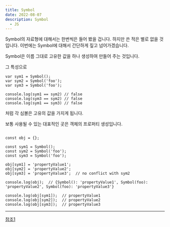 ```yaml
---
title: Symbol
date: 2022-08-07
description: Symbol
  - JS
---
```


Symbol의 자료형에 대해서는 한번씩은 들어 봤을 겁니다. 하지만 쓴 적은 별로 없을 것입니다. 이번에는 Symbol에 대해서 간단하게 짚고 넘어가겠습니다.

Symbol은 이름 그대로 고유한 값을 하나 생성하여 만들어 주는 것입니다.

그 특성으로

```
var sym1 = Symbol();
var sym2 = Symbol('foo');
var sym3 = Symbol('foo');

console.log(sym1 == sym2) // false
console.log(sym3 == sym2) // false
console.log(sym1 == sym3) // false
```

처럼 각 심볼은 고유의 값을 가지게 됩니다.

보통 사용될 수 있는 대표적인 곳은 객체의 프로퍼티 생성입니다.

```

const obj = {};

const sym1 = Symbol();
const sym2 = Symbol('foo');
const sym3 = Symbol('foo');

obj[sym1] = 'propertyValue1';
obj[sym2] = 'propertyValue2';
obj[sym3] = 'propertyValue3';  // no conflict with sym2

console.log(obj);  // {Symbol(): 'propertyValue1', Symbol(foo): 'propertyValue2', Symbol(foo): 'propertyValue3'}

console.log(obj[sym1]);  // propertyValue1
console.log(obj[sym2]);  // propertyValue2
console.log(obj[sym3]);  // propertyValue3

```

---

[참조1](https://velog.io/@jeonbyeongmin/JS%EC%9D%98-%ED%98%B8%EC%9D%B4%EC%8A%A4%ED%8C%85%EA%B3%BC-var-let-const%EC%9D%98-%EC%B0%A8%EC%9D%B4%EC%A0%90)
